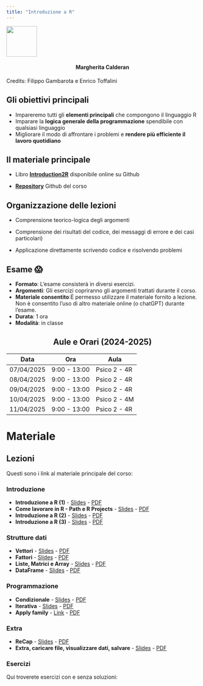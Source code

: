 ```yaml
---
title: "Introduzione a R"
---
```


![](arca_logo.svg){fig-align="center" width="80"}

#### Margherita Calderan {style="text-align: center;"}
Credits: Filippo Gambarota e Enrico Toffalini

## Gli obiettivi principali

-   Impareremo tutti gli **elementi principali** che compongono il linguaggio R
-   Imparare la **logica generale della programmazione** spendibile con qualsiasi linguaggio
-   Migliorare il modo di affrontare i problemi e **rendere più efficiente il lavoro quotidiano**

## Il materiale principale

-   Libro [**Introduction2R**](https://psicostat.github.io/Introduction2R/) disponibile online su Github

-   [**Repository**](https://github.com/arca-dpss/course-R-2425) Github del corso

## Organizzazione delle lezioni

-   Comprensione teorico-logica degli argomenti

-   Comprensione dei risultati del codice, dei messaggi di errore e dei casi particolari)

-   Applicazione direttamente scrivendo codice e risolvendo problemi

## Esame 😱

-   **Formato**: L'esame consisterà in diversi esercizi.
-   **Argomenti**: Gli esercizi copriranno gli argomenti trattati durante il corso.
-   **Materiale consentito**:È permesso utilizzare il materiale fornito a lezione. Non è consentito l'uso di altro materiale online (o chatGPT) durante l'esame.
-   **Durata**: 1 ora
-   **Modalità**: in classe


## Aule e Orari (2024-2025) {style="text-align: center;"}
| Data        | Ora           | Aula         |
|-------------|---------------|--------------|
| 07/04/2025  | 9:00 - 13:00 | Psico 2 - 4R |
| 08/04/2025  | 9:00 - 13:00  | Psico 2 - 4R |
| 09/04/2025  | 9:00 - 13:00  | Psico 2 - 4R |
| 10/04/2025  | 9:00 - 13:00  | Psico 2 - 4M |
| 11/04/2025  | 9:00 - 13:00  | Psico 2 - 4R |


# Materiale

## Lezioni

Questi sono i link al materiale principale del corso:

### Introduzione 

- **Introduzione a R (1)** - [Slides](materials/0_getStarted/0_getStarted.html) - [PDF](materials/0_getStarted/0_getStarted.pdf)
- **Come lavorare in R - Path e R Projects** - [Slides](materials/1_intro/1.1_intro.html) - [PDF](materials/1_intro/1.1_intro.pdf)
- **Introduzione a R (2)** - [Slides](materials/1_intro/1.2_intro.html) - [PDF](materials/1_intro/1.2_intro.pdf)
- **Introduzione a R (3)** - [Slides](materials/1_intro/1.3_funzioni&errori.html) - [PDF](materials/1_intro/1.3_funzioni&errori.pdf)

### Strutture dati 
- **Vettori** - [Slides](materials/2_struttureDati/2.1_vettori.html) - [PDF](materials/2_struttureDati/2.1_vettori.pdf)
- **Fattori** - [Slides](materials/2_struttureDati/2.2_fattori.html) - [PDF](materials/2_struttureDati/2.2_fattori.pdf)
- **Liste, Matrici e Array** - [Slides](materials/2_struttureDati/2.3_liste&matrici&array.html) - [PDF](materials/2_struttureDati/2.3_liste&matrici&array.pdf)
- **DataFrame** - [Slides](materials/2_struttureDati/2.4_dataframe.html) - [PDF](materials/2_struttureDati/2.4_dataframe.pdf)

### Programmazione
- **Condizionale** - [Slides](materials/3_programmazione/3.1_condizionale.html) - [PDF](materials/3_programmazione/3.1_condizionale.pdf)
- **Iterativa** - [Slides](materials/3_programmazione/3.2_iterativa.html) - [PDF](materials/3_programmazione/3.2_iterativa.pdf)
- **Apply family** - [Link](materials/3_programmazione/3.3_apply.html) - [PDF](materials/2_struttureDati/3.3_apply.pdf)


### Extra
- **ReCap** - [Slides](materials/4_extra/recap.html) - [PDF](materials/4_extra/recap.pdf)
- **Extra, caricare file, visualizzare dati, salvare** - [Slides](materials/4_extra/EXTRA.html) - [PDF](materials/4_extra/EXTRA.pdf)


### Esercizi
Qui troverete esercizi con e senza soluzioni:

